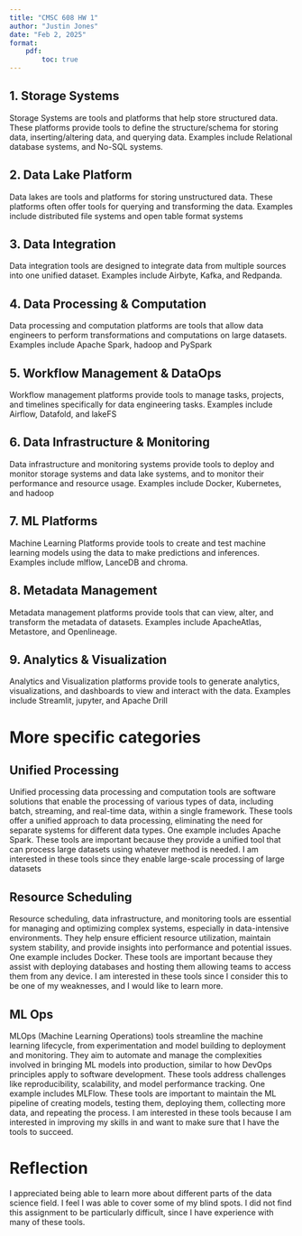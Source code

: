 ```yaml
---
title: "CMSC 608 HW 1"
author: "Justin Jones"
date: "Feb 2, 2025"
format: 
    pdf: 
        toc: true
---
```

## 1. Storage Systems
Storage Systems are tools and platforms that help store structured data. These platforms provide tools to define the structure/schema for storing data, inserting/altering data, and querying data. Examples include Relational database systems, and No-SQL systems.

## 2. Data Lake Platform
Data lakes are tools and platforms for storing unstructured data. These platforms often offer tools for querying and transforming the data. Examples include distributed file systems and open table format systems

## 3. Data Integration
Data integration tools are designed to integrate data from multiple sources into one unified dataset. Examples include Airbyte, Kafka, and Redpanda.

## 4. Data Processing & Computation
Data processing and computation platforms are tools that allow data engineers to perform transformations and computations on large datasets. Examples include Apache Spark, hadoop and PySpark

## 5. Workflow Management & DataOps
Workflow management platforms provide tools to manage tasks, projects, and timelines specifically for data engineering tasks. Examples include Airflow, Datafold, and lakeFS

## 6. Data Infrastructure & Monitoring
Data infrastructure and monitoring systems provide tools to deploy and monitor storage systems and data lake systems, and to monitor their performance and resource usage. Examples include Docker, Kubernetes, and hadoop

## 7. ML Platforms
Machine Learning Platforms provide tools to create and test machine learning models using the data to make predictions and inferences. Examples include mlflow, LanceDB and chroma.

## 8. Metadata Management
Metadata management platforms provide tools that can view, alter, and transform the metadata of datasets. Examples include ApacheAtlas, Metastore, and Openlineage.

## 9. Analytics & Visualization
Analytics and Visualization platforms provide tools to generate analytics, visualizations, and dashboards to view and interact with the data. Examples include Streamlit, jupyter, and Apache Drill 

# More specific categories
## Unified Processing
Unified processing data processing and computation tools are software solutions that enable the processing of various types of data, including batch, streaming, and real-time data, within a single framework. These tools offer a unified approach to data processing, eliminating the need for separate systems for different data types. One example includes Apache Spark. These tools are important because they provide a unified tool that can process large datasets using whatever method is needed. I am interested in these tools since they enable large-scale processing of large datasets

## Resource Scheduling
Resource scheduling, data infrastructure, and monitoring tools are essential for managing and optimizing complex systems, especially in data-intensive environments. They help ensure efficient resource utilization, maintain system stability, and provide insights into performance and potential issues. One example includes Docker. These tools are important because they assist with deploying databases and hosting them allowing teams to access them from any device. I am interested in these tools since I consider this to be one of my weaknesses, and I would like to learn more.

## ML Ops
MLOps (Machine Learning Operations) tools streamline the machine learning lifecycle, from experimentation and model building to deployment and monitoring. They aim to automate and manage the complexities involved in bringing ML models into production, similar to how DevOps principles apply to software development. These tools address challenges like reproducibility, scalability, and model performance tracking. One example includes MLFlow. These tools are important to maintain the ML pipeline of creating models, testing them, deploying them, collecting more data, and repeating the process. I am interested in these tools because I am interested in improving my skills in and want to make sure that I have the tools to succeed.

# Reflection
I appreciated being able to learn more about different parts of the data science field. I feel I was able to cover some of my blind spots. I did not find this assignment to be particularly difficult, since I have experience with many of these tools. 

